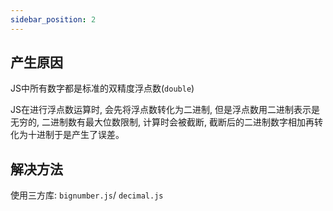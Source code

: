 ```yaml
---
sidebar_position: 2
---
```


## 产生原因

JS中所有数字都是标准的双精度浮点数(`double`)

JS在进行浮点数运算时, 会先将浮点数转化为二进制, 但是浮点数用二进制表示是无穷的, 二进制数有最大位数限制, 计算时会被截断, 截断后的二进制数字相加再转化为十进制于是产生了误差。

## 解决方法

使用三方库: `bignumber.js`/ `decimal.js`
